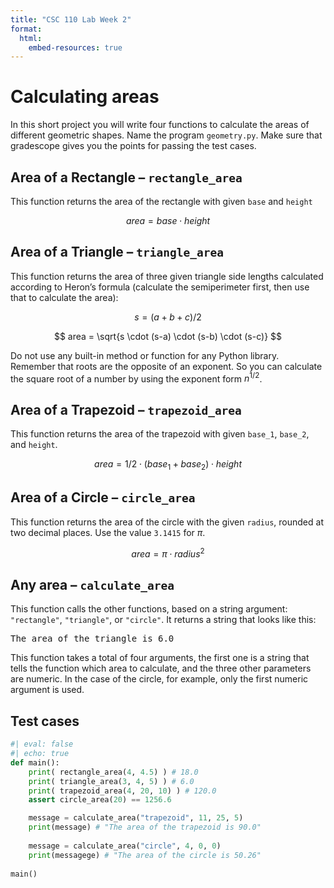 ```yaml
---
title: "CSC 110 Lab Week 2"
format:
  html:
    embed-resources: true
---
```


# Calculating areas

In this short project you will write four functions to calculate the areas of different geometric shapes. Name the program `geometry.py`. Make sure that gradescope gives you the points for passing the test cases.

## Area of a Rectangle -- `rectangle_area`

This function returns the area of the rectangle with given `base` and `height`

$$
area = base \cdot height
$$

## Area of a Triangle -- `triangle_area`

This function returns the area of three given triangle side lengths calculated according to Heron's formula (calculate the semiperimeter first, then use that to calculate the area):

$$
s = (a + b + c) / 2 
$$

$$
area = \sqrt{s \cdot (s-a) \cdot (s-b) \cdot (s-c)}
$$

Do not use any built-in method or function for any Python library. Remember that roots are the opposite of an exponent. So you can calculate the square root of a number by using the exponent form $n^{1/2}$.

## Area of a Trapezoid -- `trapezoid_area`

This function returns the area of the trapezoid with given `base_1`, `base_2`, and `height`.

$$
area = {1/2} \cdot (base_1 + base_2) \cdot height
$$

## Area of a Circle -- `circle_area`

This function returns the area of the circle with the given `radius`, rounded at two decimal places. Use the value `3.1415` for $\pi$.

$$
area = \pi \cdot radius^2
$$

## Any area -- `calculate_area`

This function calls the other functions, based on a string argument: `"rectangle"`, `"triangle"`, or `"circle"`. It returns a string that looks like this:

<pre>
The area of the triangle is 6.0
</pre>

This function takes a total of four arguments, the first one is a string that tells the function which area to calculate, and the three other parameters are numeric. In the case of the circle, for example, only the first numeric argument is used.

## Test cases

```python
#| eval: false
#| echo: true
def main():
    print( rectangle_area(4, 4.5) ) # 18.0
    print( triangle_area(3, 4, 5) ) # 6.0
    print( trapezoid_area(4, 20, 10) ) # 120.0
    assert circle_area(20) == 1256.6

    message = calculate_area("trapezoid", 11, 25, 5)
    print(message) # "The area of the trapezoid is 90.0"
    
    message = calculate_area("circle", 4, 0, 0)
    print(messagege) # "The area of the circle is 50.26"
  
main()
```

